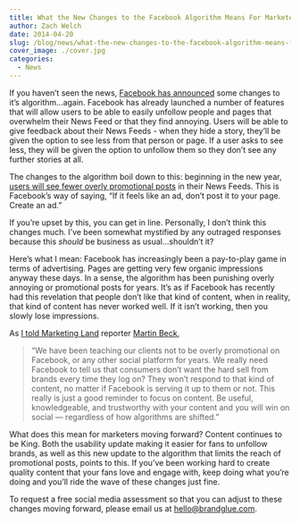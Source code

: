 ```yaml
---
title: What the New Changes to the Facebook Algorithm Means For Marketers and Brands
author: Zach Welch
date: 2014-04-20
slug: /blog/news/what-the-new-changes-to-the-facebook-algorithm-means-for-marketers-and-brands
cover_image: ./cover.jpg
categories:
  - News
---
```


If you haven’t seen the news, [Facebook has announced][1] some changes to it’s algorithm...again. Facebook has already launched a number of features that will allow users to be able to easily unfollow people and pages that overwhelm their News Feed or that they find annoying. Users will be able to give feedback about their News Feeds - when they hide a story, they’ll be given the option to see less from that person or page. If a user asks to see less, they will be given the option to unfollow them so they don’t see any further stories at all.

The changes to the algorithm boil down to this: beginning in the new year, [users will see fewer overly promotional posts][2] in their News Feeds. This is Facebook’s way of saying, “If it feels like an ad, don’t post it to your page. Create an ad.”

If you’re upset by this, you can get in line. Personally, I don’t think this changes much. I’ve been somewhat mystified by any outraged responses because this _should_ be business as usual...shouldn’t it?

Here’s what I mean: Facebook has increasingly been a pay-to-play game in terms of advertising. Pages are getting very few organic impressions anyway these days. In a sense, the algorithm has been punishing overly annoying or promotional posts for years. It’s as if Facebook has recently had this revelation that people don’t like that kind of content, when in reality, that kind of content has never worked well. If it isn’t working, then you slowly lose impressions.

As [I told Marketing Land][3] reporter [Martin Beck][4],

> “We have been teaching our clients not to be overly promotional on Facebook, or any other social platform for years. We really need Facebook to tell us that consumers don’t want the hard sell from brands every time they log on? They won’t respond to that kind of content, no matter if Facebook is serving it up to them or not. This really is just a good reminder to focus on content. Be useful, knowledgeable, and trustworthy with your content and you will win on social — regardless of how algorithms are shifted.”

What does this mean for marketers moving forward? Content continues to be King. Both the usability update making it easier for fans to unfollow brands, as well as this new update to the algorithm that limits the reach of promotional posts, points to this. If you’ve been working hard to create quality content that your fans love and engage with, keep doing what you’re doing and you’ll ride the wave of these changes just fine.

To request a free social media assessment so that you can adjust to these changes moving forward, please email us at [hello@brandglue.com][5].

[1]: http://bit.ly/1qtZeMt
[2]: http://on.fb.me/1t6h3MJ
[3]: http://mklnd.com/1t5Z3Ba
[4]: https://twitter.com/MartinBeck
[5]: mailto:hell@brandglue.com

